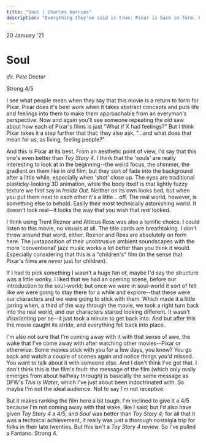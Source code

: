 ```yaml
---
title: "Soul | Charles Harries"
description: "Everything they've said is true: Pixar is back in form. Beautiful and meaningful. Strong 4/5"
---
```



<Date>
  20 January '21
</Date>

# Soul

_dir. Pete Docter_

Strong 4/5

I see what people mean when they say that this movie is a return to form for Pixar. Pixar does it's best work when it takes abstract concepts and puts life and feelings into them to make them approachable from an everyman's perspective. Now and again you'll see someone repeating the old saw about how each of Pixar's films is just "What if X had feelings?" But I think Pixar takes it a step further that that: they also ask, "...and what does that mean for us, as living, feeling people?"

And this _is_ Pixar at its best. From an aesthetic point of view, I'd say that this one's even better than _Toy Story 4_. I think that the 'souls' are really interesting to look at in the beginning--the weird focus, the shimmer, the gradient on them like in old film; but they sort of fade into the background after a little while, especially when 'shot' close up. The eyes are traditional plasticky-looking 3D animation, while the body itself is that lightly fuzzy texture we first say in _Inside Out_. Neither on its own looks bad, but when you put them next to each other it's a little... off. The real world, however, is something else to behold. Easily their most technically astonishing world. It doesn't look real--it looks the way that you wish that _real_ looked.

I think using Trent Reznor and Atticus Ross was also a terrific choice. I could listen to this movie, no visuals at all. The title cards are breathtaking. I don't throw around that word, either. Reznor and Ross are absolutely on form here. The juxtaposition of their unobtrusive ambient soundscapes with the more 'conventional' jazz music works a lot better than you think it would. Especially considering that this is a "children's" film (in the sense that Pixar's films are _never_ just for children).

If I had to pick something I wasn't a huge fan of, maybe I'd say the structure was a little wonky. I liked that we had an opening scene, before our introduction to the soul-world; but once we were in soul-world it sort of felt like we were going to stay there for a while and explore--that these were our characters and we were going to stick with them. Which made it a little jarring when, a third of the way through the movie, we took a right turn back into the real world, and our characters started looking different. It wasn't _disorienting_ per se--it just took a minute to get back into. And but after this the movie caught its stride, and everything fell back into place.

I'm also not sure that I'm coming away with it with that sense of awe, the wake that I've come away with after watching other movies--Pixar or otherwise. Some movies stick with you for a few days, you know? You go back and watch a couple of scenes again and notice things you'd missed. You want to talk about it with someone else. And I don't think I've got that. I don't think this is the film's fault: the message of the film (which only really emerges from about halfway through) is basically the same message as DFW's _This is Water_, which I've just about been indoctrinated with. So maybe I'm not the ideal audience. Not to say I'm not receptive.

But it makes ranking the film here a bit tough. I'm inclined to give it a 4/5 because I'm not coming away with that wake, like I said; but I'd also have given _Toy Story 4_ a 4/5, and _Soul_ was better than _Toy Story 4_; for all that it was a technical achievement, it really was just a thorough nostalgia trip for folks in their late twenties. But this isn't a _Toy Story 4_ review. So I've pulled a Fantano. Strong 4.